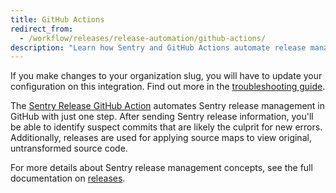 ```yaml
---
title: GitHub Actions
redirect_from:
  - /workflow/releases/release-automation/github-actions/
description: "Learn how Sentry and GitHub Actions automate release management and help identify suspect commits."
---
```


<Alert level="warning">

If you make changes to your organization slug, you will have to update your configuration on this integration. Find out more in the [troubleshooting guide](/product/integrations/troubleshooting).

</Alert>

The [Sentry Release GitHub Action](https://github.com/marketplace/actions/sentry-release) automates Sentry release management in GitHub with just one step. After sending Sentry release information, you'll be able to identify suspect commits that are likely the culprit for new errors. Additionally, releases are used for applying source maps to view original, untransformed source code.

For more details about Sentry release management concepts, see the full documentation on [releases](/product/releases/).
